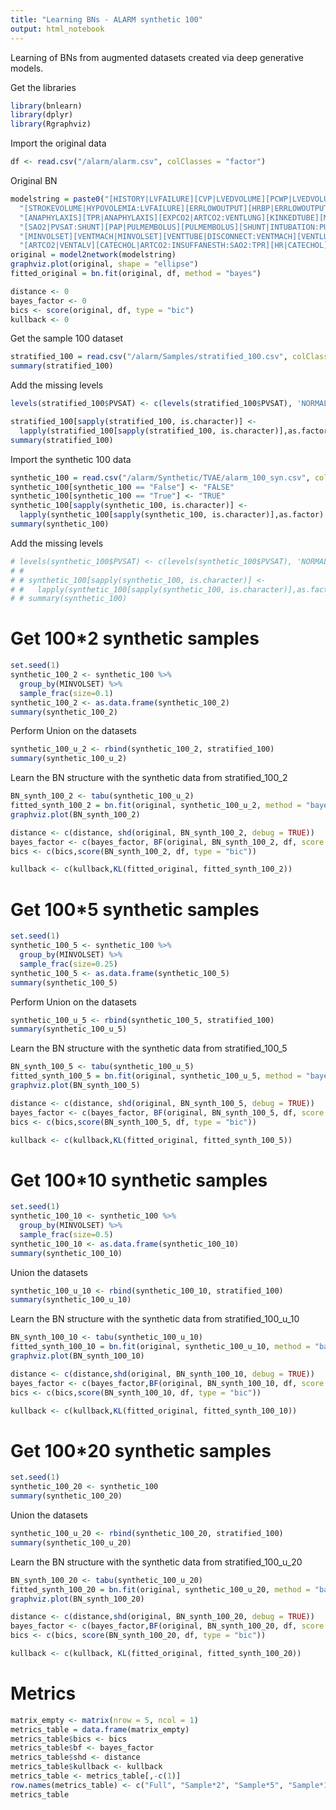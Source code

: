 ```yaml
---
title: "Learning BNs - ALARM synthetic 100"
output: html_notebook
---
```


Learning of BNs from augmented datasets created via deep generative models.

Get the libraries
```r
library(bnlearn)
library(dplyr)
library(Rgraphviz)
```

Import the original data
```r
df <- read.csv("/alarm/alarm.csv", colClasses = "factor")
```
Original BN
```r
modelstring = paste0("[HISTORY|LVFAILURE][CVP|LVEDVOLUME][PCWP|LVEDVOLUME][HYPOVOLEMIA][LVEDVOLUME|HYPOVOLEMIA:LVFAILURE][LVFAILURE]",
  "[STROKEVOLUME|HYPOVOLEMIA:LVFAILURE][ERRLOWOUTPUT][HRBP|ERRLOWOUTPUT:HR][HREKG|ERRCAUTER:HR][ERRCAUTER][HRSAT|ERRCAUTER:HR][INSUFFANESTH]",
  "[ANAPHYLAXIS][TPR|ANAPHYLAXIS][EXPCO2|ARTCO2:VENTLUNG][KINKEDTUBE][MINVOL|INTUBATION:VENTLUNG][FIO2][PVSAT|FIO2:VENTALV]",
  "[SAO2|PVSAT:SHUNT][PAP|PULMEMBOLUS][PULMEMBOLUS][SHUNT|INTUBATION:PULMEMBOLUS][INTUBATION][PRESS|INTUBATION:KINKEDTUBE:VENTTUBE][DISCONNECT]",
  "[MINVOLSET][VENTMACH|MINVOLSET][VENTTUBE|DISCONNECT:VENTMACH][VENTLUNG|INTUBATION:KINKEDTUBE:VENTTUBE][VENTALV|INTUBATION:VENTLUNG]",
  "[ARTCO2|VENTALV][CATECHOL|ARTCO2:INSUFFANESTH:SAO2:TPR][HR|CATECHOL][CO|HR:STROKEVOLUME][BP|CO:TPR]")
original = model2network(modelstring)
graphviz.plot(original, shape = "ellipse")
fitted_original = bn.fit(original, df, method = "bayes")

distance <- 0
bayes_factor <- 0
bics <- score(original, df, type = "bic")
kullback <- 0
```

Get the sample 100 dataset
```r
stratified_100 = read.csv("/alarm/Samples/stratified_100.csv", colClasses = "factor")
summary(stratified_100)
```

Add the missing levels
```r
levels(stratified_100$PVSAT) <- c(levels(stratified_100$PVSAT), 'NORMAL')

stratified_100[sapply(stratified_100, is.character)] <- 
  lapply(stratified_100[sapply(stratified_100, is.character)],as.factor)
summary(stratified_100)
```

Import the synthetic 100 data
```r
synthetic_100 = read.csv("/alarm/Synthetic/TVAE/alarm_100_syn.csv", colClasses = "character")
synthetic_100[synthetic_100 == "False"] <- "FALSE"
synthetic_100[synthetic_100 == "True"] <- "TRUE"
synthetic_100[sapply(synthetic_100, is.character)] <- 
  lapply(synthetic_100[sapply(synthetic_100, is.character)],as.factor)
summary(synthetic_100)
```

Add the missing levels
```r
# levels(synthetic_100$PVSAT) <- c(levels(synthetic_100$PVSAT), 'NORMAL')
# # 
# # synthetic_100[sapply(synthetic_100, is.character)] <- 
# #   lapply(synthetic_100[sapply(synthetic_100, is.character)],as.factor)
# # summary(synthetic_100)
```

# Get 100*2 synthetic samples
```r
set.seed(1)
synthetic_100_2 <- synthetic_100 %>%
  group_by(MINVOLSET) %>%
  sample_frac(size=0.1)
synthetic_100_2 <- as.data.frame(synthetic_100_2)
summary(synthetic_100_2)
```

Perform Union on the datasets
```r
synthetic_100_u_2 <- rbind(synthetic_100_2, stratified_100)
summary(synthetic_100_u_2)
```

Learn the BN structure with the synthetic data from stratified_100_2
```r
BN_synth_100_2 <- tabu(synthetic_100_u_2)
fitted_synth_100_2 = bn.fit(original, synthetic_100_u_2, method = "bayes")
graphviz.plot(BN_synth_100_2)

distance <- c(distance, shd(original, BN_synth_100_2, debug = TRUE))
bayes_factor <- c(bayes_factor, BF(original, BN_synth_100_2, df, score = "bds"))
bics <- c(bics,score(BN_synth_100_2, df, type = "bic"))

kullback <- c(kullback,KL(fitted_original, fitted_synth_100_2))
```

# Get 100*5 synthetic samples
```r
set.seed(1)
synthetic_100_5 <- synthetic_100 %>%
  group_by(MINVOLSET) %>%
  sample_frac(size=0.25)
synthetic_100_5 <- as.data.frame(synthetic_100_5)
summary(synthetic_100_5)
```

Perform Union on the datasets
```r
synthetic_100_u_5 <- rbind(synthetic_100_5, stratified_100)
summary(synthetic_100_u_5)
```


Learn the BN structure with the synthetic data from stratified_100_5
```r
BN_synth_100_5 <- tabu(synthetic_100_u_5)
fitted_synth_100_5 = bn.fit(original, synthetic_100_u_5, method = "bayes")
graphviz.plot(BN_synth_100_5)

distance <- c(distance, shd(original, BN_synth_100_5, debug = TRUE))
bayes_factor <- c(bayes_factor, BF(original, BN_synth_100_5, df, score = "bds"))
bics <- c(bics,score(BN_synth_100_5, df, type = "bic"))

kullback <- c(kullback,KL(fitted_original, fitted_synth_100_5))
```

# Get 100*10 synthetic samples
```r
set.seed(1)
synthetic_100_10 <- synthetic_100 %>%
  group_by(MINVOLSET) %>%
  sample_frac(size=0.5)
synthetic_100_10 <- as.data.frame(synthetic_100_10)
summary(synthetic_100_10)
```

Union the datasets
```r
synthetic_100_u_10 <- rbind(synthetic_100_10, stratified_100)
summary(synthetic_100_u_10)
```

Learn the BN structure with the synthetic data from stratified_100_u_10
```r
BN_synth_100_10 <- tabu(synthetic_100_u_10)
fitted_synth_100_10 = bn.fit(original, synthetic_100_u_10, method = "bayes")
graphviz.plot(BN_synth_100_10)

distance <- c(distance,shd(original, BN_synth_100_10, debug = TRUE))
bayes_factor <- c(bayes_factor,BF(original, BN_synth_100_10, df, score = "bds"))
bics <- c(bics,score(BN_synth_100_10, df, type = "bic"))

kullback <- c(kullback,KL(fitted_original, fitted_synth_100_10))
```

# Get 100*20 synthetic samples
```r
set.seed(1)
synthetic_100_20 <- synthetic_100
summary(synthetic_100_20)
```

Union the datasets
```r
synthetic_100_u_20 <- rbind(synthetic_100_20, stratified_100)
summary(synthetic_100_u_20)
```

Learn the BN structure with the synthetic data from stratified_100_u_20
```r
BN_synth_100_20 <- tabu(synthetic_100_u_20)
fitted_synth_100_20 = bn.fit(original, synthetic_100_u_20, method = "bayes")
graphviz.plot(BN_synth_100_20)

distance <- c(distance,shd(original, BN_synth_100_20, debug = TRUE))
bayes_factor <- c(bayes_factor,BF(original, BN_synth_100_20, df, score = "bds"))
bics <- c(bics, score(BN_synth_100_20, df, type = "bic"))

kullback <- c(kullback, KL(fitted_original, fitted_synth_100_20))
```

# Metrics
```r
matrix_empty <- matrix(nrow = 5, ncol = 1)
metrics_table = data.frame(matrix_empty)
metrics_table$bics <- bics
metrics_table$bf <- bayes_factor
metrics_table$shd <- distance
metrics_table$kullback <- kullback
metrics_table <- metrics_table[,-c(1)]
row.names(metrics_table) <- c("Full", "Sample*2", "Sample*5", "Sample*10", "Sample*20")
metrics_table
```